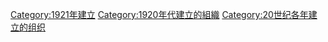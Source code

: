{{Commons category|Organizations established in 1921}}
{{Cat topic in year|topic=建立的組織|year=1921}}

[[Category:1921年建立|Category:1921年建立]]
[[Category:1920年代建立的組織|Category:1920年代建立的組織]]
[[Category:20世纪各年建立的组织|Category:20世纪各年建立的组织]]